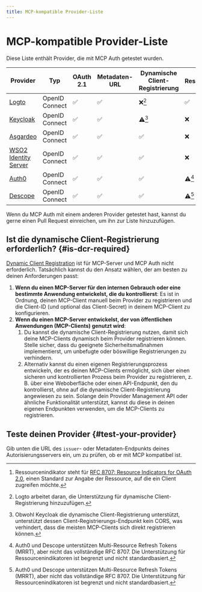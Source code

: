 ```yaml
---
title: MCP-kompatible Provider-Liste
---
```



# MCP-kompatible Provider-Liste

Diese Liste enthält Provider, die mit MCP Auth getestet wurden.

| Provider                                                  | Typ            | OAuth 2.1 | Metadaten-URL | Dynamische Client-Registrierung | Ressourcenindikator[^1] |
| --------------------------------------------------------- | -------------- | --------- | ------------- | ------------------------------- | ----------------------- |
| [Logto](https://logto.io)                                 | OpenID Connect | ✅        | ✅            | ❌[^2]                          | ✅                      |
| [Keycloak](https://www.keycloak.org)                      | OpenID Connect | ✅        | ✅            | ⚠️[^3]                          | ❌                      |
| [Asgardeo](https://wso2.com/asgardeo)                     | OpenID Connect | ✅        | ✅            | ✅                              | ❌                      |
| [WSO2 Identity Server](https://wso2.com/identity-server/) | OpenID Connect | ✅        | ✅            | ✅                              | ❌                      |
| [Auth0](https://www.auth0.com)                            | OpenID Connect | ✅        | ✅            | ✅                              | ⚠️[^4]                  |
| [Descope](https://www.descope.com)                        | OpenID Connect | ✅        | ✅            | ✅                              | ⚠️[^4]                  |

Wenn du MCP Auth mit einem anderen Provider getestet hast, kannst du gerne einen Pull Request einreichen, um ihn zur Liste hinzuzufügen.

[^1]: Ressourcenindikator steht für [RFC 8707: Resource Indicators for OAuth 2.0](https://datatracker.ietf.org/doc/html/rfc8707), einen Standard zur Angabe der Ressource, auf die ein Client zugreifen möchte.

[^2]: Logto arbeitet daran, die Unterstützung für dynamische Client-Registrierung hinzuzufügen.

[^3]: Obwohl Keycloak die dynamische Client-Registrierung unterstützt, unterstützt dessen Client-Registrierungs-Endpunkt kein CORS, was verhindert, dass die meisten MCP-Clients sich direkt registrieren können.

[^4]: Auth0 und Descope unterstützen Multi-Resource Refresh Tokens (MRRT), aber nicht das vollständige RFC 8707. Die Unterstützung für Ressourcenindikatoren ist begrenzt und nicht standardbasiert.

## Ist die dynamische Client-Registrierung erforderlich? {#is-dcr-required}

[Dynamic Client Registration](https://datatracker.ietf.org/doc/html/rfc7591) ist für MCP-Server und MCP Auth nicht erforderlich. Tatsächlich kannst du den Ansatz wählen, der am besten zu deinen Anforderungen passt:

1. **Wenn du einen MCP-Server für den internen Gebrauch oder eine bestimmte Anwendung entwickelst, die du kontrollierst**: Es ist in Ordnung, deinen MCP-Client manuell beim Provider zu registrieren und die Client-ID (und optional das Client-Secret) in deinem MCP-Client zu konfigurieren.
2. **Wenn du einen MCP-Server entwickelst, der von öffentlichen Anwendungen (MCP-Clients) genutzt wird**:
   1. Du kannst die dynamische Client-Registrierung nutzen, damit sich deine MCP-Clients dynamisch beim Provider registrieren können. Stelle sicher, dass du geeignete Sicherheitsmaßnahmen implementierst, um unbefugte oder böswillige Registrierungen zu verhindern.
   2. Alternativ kannst du einen eigenen Registrierungsprozess entwickeln, der es deinen MCP-Clients ermöglicht, sich über einen sicheren und kontrollierten Prozess beim Provider zu registrieren, z. B. über eine Weboberfläche oder einen API-Endpunkt, den du kontrollierst, ohne auf die dynamische Client-Registrierung angewiesen zu sein.
      Solange dein Provider Management API oder ähnliche Funktionalität unterstützt, kannst du diese in deinen eigenen Endpunkten verwenden, um die MCP-Clients zu registrieren.

## Teste deinen Provider {#test-your-provider}

Gib unten die URL des `issuer`- oder Metadaten-Endpunkts deines Autorisierungsservers ein, um zu prüfen, ob er mit MCP kompatibel ist.

<TestProvider />